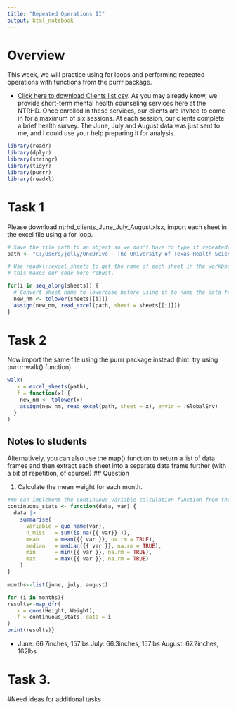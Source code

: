 ```yaml
---
title: "Repeated Operations II"
output: html_notebook
---
```


# Overview

This week, we will practice using for loops and performing repeated operations with functions from the purrr package.

* [Click here to download Clients list.csv](**link update**). As you may already know, we provide short-term mental health counseling services here at the NTRHD. Once enrolled in these services, our clients are invited to come in for a maximum of six sessions. At each session, our clients complete a brief health survey. The June, July and August data was just sent to me, and I could use your help preparing it for analysis.

```r
library(readr)
library(dplyr)
library(stringr)
library(tidyr)
library(purrr)
library(readxl)
```

# Task 1

Please download ntrhd_clients_June_July_August.xlsx, import each sheet in the excel file using a for loop.

```r
# Save the file path to an object so we don't have to type it repeatedly 
path <- "C:/Users/jelly/OneDrive - The University of Texas Health Science Center at Houston/TA/ntrhd_clients_June_July_August.xlsx"

# Use readxl::excel_sheets to get the name of each sheet in the workbook.
# this makes our code more robust.

for(i in seq_along(sheets)) {
  # Convert sheet name to lowercase before using it to name the data frame
  new_nm <- tolower(sheets[[i]])
  assign(new_nm, read_excel(path, sheet = sheets[[i]]))
}
```

# Task 2

Now import the same file using the purrr package instead (hint: try using purrr::walk() function). 

```r

walk(
  .x = excel_sheets(path),
  .f = function(x) {
    new_nm <- tolower(x)
    assign(new_nm, read_excel(path, sheet = x), envir = .GlobalEnv)
  }
)
```

## Notes to students
Alternatively, you can also use the map() function to return a list of data frames and then extract each sheet into a separate data frame further (with a bit of repetition, of course!) 
## Question

1. Calculate the mean weight for each month.

```r
#We can implement the continuous variable calculation function from the textbook.
continuous_stats <- function(data, var) {
  data |>  
    summarise(
      variable = quo_name(var),
      n_miss   = sum(is.na({{ var}} )),
      mean     = mean({{ var }}, na.rm = TRUE),
      median   = median({{ var }}, na.rm = TRUE),
      min      = min({{ var }}, na.rm = TRUE),
      max      = max({{ var }}, na.rm = TRUE)
    ) 
}

months<-list(june, july, august)

for (i in months){
results<-map_dfr(
  .x = quos(Height, Weight),
  .f = continuous_stats, data = i
)
print(results)}
```

* June: 66.7inches, 157lbs
July: 66.3inches, 157lbs 
August: 67.2inches, 162lbs


# Task 3. 

#Need ideas for additional tasks
